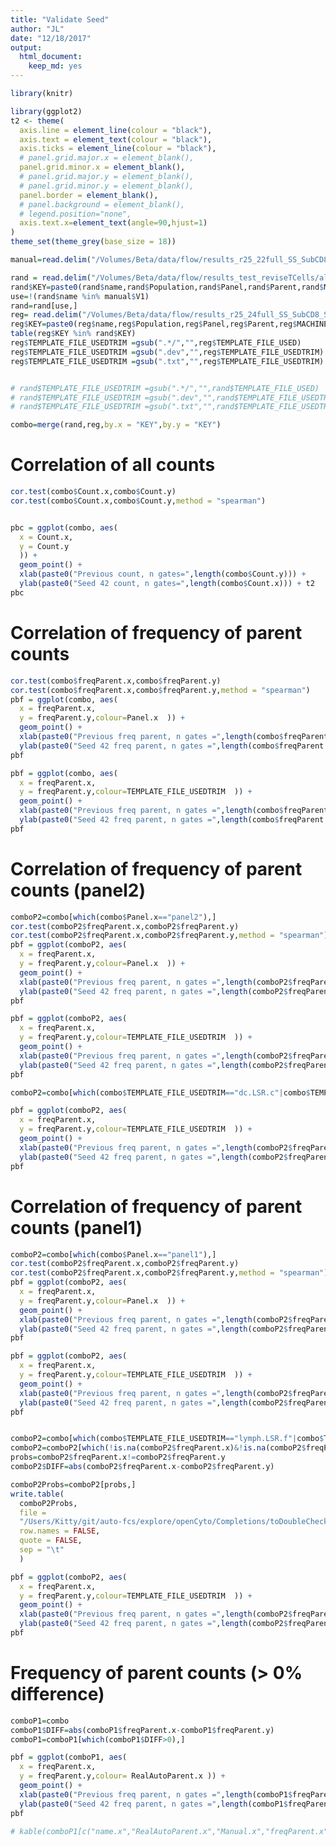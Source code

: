 ```yaml
---
title: "Validate Seed"
author: "JL"
date: "12/18/2017"
output: 
  html_document: 
    keep_md: yes
---
```


```r
library(knitr)

library(ggplot2)
t2 <- theme(
  axis.line = element_line(colour = "black"),
  axis.text = element_text(colour = "black"),
  axis.ticks = element_line(colour = "black"),
  # panel.grid.major.x = element_blank(),
  panel.grid.minor.x = element_blank(),
  # panel.grid.major.y = element_blank(),
  # panel.grid.minor.y = element_blank(),
  panel.border = element_blank(),
  # panel.background = element_blank(),
  # legend.position="none",
  axis.text.x=element_text(angle=90,hjust=1)
)
theme_set(theme_grey(base_size = 18)) 

manual=read.delim("/Volumes/Beta/data/flow/results_r25_22full_SS_SubCD8_SCD14_Manuals_partialTest/manual", stringsAsFactors = FALSE,header = FALSE)

rand = read.delim("/Volumes/Beta/data/flow/results_test_reviseTCells/all.freq.metrics.txt", stringsAsFactors = FALSE)
rand$KEY=paste0(rand$name,rand$Population,rand$Panel,rand$Parent,rand$MACHINE,rand$Manual)
use=!(rand$name %in% manual$V1)
rand=rand[use,]
reg= read.delim("/Volumes/Beta/data/flow/results_r25_24full_SS_SubCD8_SCD14_Manuals/all.freq.metrics.txt", stringsAsFactors = FALSE)
reg$KEY=paste0(reg$name,reg$Population,reg$Panel,reg$Parent,reg$MACHINE,reg$Manual)
table(reg$KEY %in% rand$KEY)
reg$TEMPLATE_FILE_USEDTRIM =gsub(".*/","",reg$TEMPLATE_FILE_USED)
reg$TEMPLATE_FILE_USEDTRIM =gsub(".dev","",reg$TEMPLATE_FILE_USEDTRIM)
reg$TEMPLATE_FILE_USEDTRIM =gsub(".txt","",reg$TEMPLATE_FILE_USEDTRIM)


# rand$TEMPLATE_FILE_USEDTRIM =gsub(".*/","",rand$TEMPLATE_FILE_USED)
# rand$TEMPLATE_FILE_USEDTRIM =gsub(".dev","",rand$TEMPLATE_FILE_USEDTRIM)
# rand$TEMPLATE_FILE_USEDTRIM =gsub(".txt","",rand$TEMPLATE_FILE_USEDTRIM)

combo=merge(rand,reg,by.x = "KEY",by.y = "KEY")

```


# Correlation of all counts
```r
cor.test(combo$Count.x,combo$Count.y)
cor.test(combo$Count.x,combo$Count.y,method = "spearman")


pbc = ggplot(combo, aes(
  x = Count.x,
  y = Count.y
  )) +
  geom_point() +
  xlab(paste0("Previous count, n gates=",length(combo$Count.y))) +
  ylab(paste0("Seed 42 count, n gates=",length(combo$Count.x))) + t2
pbc
```


# Correlation of frequency of parent counts

```r

cor.test(combo$freqParent.x,combo$freqParent.y)
cor.test(combo$freqParent.x,combo$freqParent.y,method = "spearman")
pbf = ggplot(combo, aes(
  x = freqParent.x,
  y = freqParent.y,colour=Panel.x  )) +
  geom_point() +
  xlab(paste0("Previous freq parent, n gates =",length(combo$freqParent.y))) +
  ylab(paste0("Seed 42 freq parent, n gates =",length(combo$freqParent.x))) + t2+xlim(0,1)+ylim(0,1) 
pbf

pbf = ggplot(combo, aes(
  x = freqParent.x,
  y = freqParent.y,colour=TEMPLATE_FILE_USEDTRIM  )) +
  geom_point() +
  xlab(paste0("Previous freq parent, n gates =",length(combo$freqParent.y))) +
  ylab(paste0("Seed 42 freq parent, n gates =",length(combo$freqParent.x))) + t2+xlim(0,1)+ylim(0,1) 
pbf


```


# Correlation of frequency of parent counts (panel2)

```r
comboP2=combo[which(combo$Panel.x=="panel2"),]
cor.test(comboP2$freqParent.x,comboP2$freqParent.y)
cor.test(comboP2$freqParent.x,comboP2$freqParent.y,method = "spearman")
pbf = ggplot(comboP2, aes(
  x = freqParent.x,
  y = freqParent.y,colour=Panel.x  )) +
  geom_point() +
  xlab(paste0("Previous freq parent, n gates =",length(comboP2$freqParent.y))) +
  ylab(paste0("Seed 42 freq parent, n gates =",length(comboP2$freqParent.x))) + t2+xlim(0,1)+ylim(0,1) 
pbf

pbf = ggplot(comboP2, aes(
  x = freqParent.x,
  y = freqParent.y,colour=TEMPLATE_FILE_USEDTRIM  )) +
  geom_point() +
  xlab(paste0("Previous freq parent, n gates =",length(comboP2$freqParent.y))) +
  ylab(paste0("Seed 42 freq parent, n gates =",length(comboP2$freqParent.x))) + t2+xlim(0,1)+ylim(0,1) 
pbf

comboP2=combo[which(combo$TEMPLATE_FILE_USEDTRIM=="dc.LSR.c"|combo$TEMPLATE_FILE_USEDTRIM=="dc.FORTESSA.c"),]

pbf = ggplot(comboP2, aes(
  x = freqParent.x,
  y = freqParent.y,colour=TEMPLATE_FILE_USEDTRIM  )) +
  geom_point() +
  xlab(paste0("Previous freq parent, n gates =",length(comboP2$freqParent.y))) +
  ylab(paste0("Seed 42 freq parent, n gates =",length(comboP2$freqParent.x))) + t2+xlim(0,1)+ylim(0,1) 
pbf

```


# Correlation of frequency of parent counts (panel1)

```r
comboP2=combo[which(combo$Panel.x=="panel1"),]
cor.test(comboP2$freqParent.x,comboP2$freqParent.y)
cor.test(comboP2$freqParent.x,comboP2$freqParent.y,method = "spearman")
pbf = ggplot(comboP2, aes(
  x = freqParent.x,
  y = freqParent.y,colour=Panel.x  )) +
  geom_point() +
  xlab(paste0("Previous freq parent, n gates =",length(comboP2$freqParent.y))) +
  ylab(paste0("Seed 42 freq parent, n gates =",length(comboP2$freqParent.x))) + t2+xlim(0,1)+ylim(0,1) 
pbf

pbf = ggplot(comboP2, aes(
  x = freqParent.x,
  y = freqParent.y,colour=TEMPLATE_FILE_USEDTRIM  )) +
  geom_point() +
  xlab(paste0("Previous freq parent, n gates =",length(comboP2$freqParent.y))) +
  ylab(paste0("Seed 42 freq parent, n gates =",length(comboP2$freqParent.x))) + t2+xlim(0,1)+ylim(0,1) 
pbf


comboP2=combo[which(combo$TEMPLATE_FILE_USEDTRIM=="lymph.LSR.f"|combo$TEMPLATE_FILE_USEDTRIM=="lymph.FORTESSA.f"),]
comboP2=comboP2[which(!is.na(comboP2$freqParent.x)&!is.na(comboP2$freqParent.y)),]
probs=comboP2$freqParent.x!=comboP2$freqParent.y
comboP2$DIFF=abs(comboP2$freqParent.x-comboP2$freqParent.y)

comboP2Probs=comboP2[probs,]
write.table(
  comboP2Probs,
  file =
  "/Users/Kitty/git/auto-fcs/explore/openCyto/Completions/toDoubleCheck2.txt",
  row.names = FALSE,
  quote = FALSE,
  sep = "\t"
  )

pbf = ggplot(comboP2, aes(
  x = freqParent.x,
  y = freqParent.y,colour=TEMPLATE_FILE_USEDTRIM  )) +
  geom_point() +
  xlab(paste0("Previous freq parent, n gates =",length(comboP2$freqParent.y))) +
  ylab(paste0("Seed 42 freq parent, n gates =",length(comboP2$freqParent.x))) + t2+xlim(0,1)+ylim(0,1) 
pbf

```




# Frequency of parent counts (> 0% difference)

```r

comboP1=combo
comboP1$DIFF=abs(comboP1$freqParent.x-comboP1$freqParent.y)
comboP1=comboP1[which(comboP1$DIFF>0),]

pbf = ggplot(comboP1, aes(
  x = freqParent.x,
  y = freqParent.y,colour= RealAutoParent.x )) +
  geom_point() +
  xlab(paste0("Previous freq parent, n gates =",length(comboP1$freqParent.y))) +
  ylab(paste0("Seed 42 freq parent, n gates =",length(comboP1$freqParent.x))) + t2+xlim(0,1)+ylim(0,1) 
pbf
```



```r

# kable(comboP1[c("name.x","RealAutoParent.x","Manual.x","freqParent.x","freqParent.y")],format = "markdown")

```
